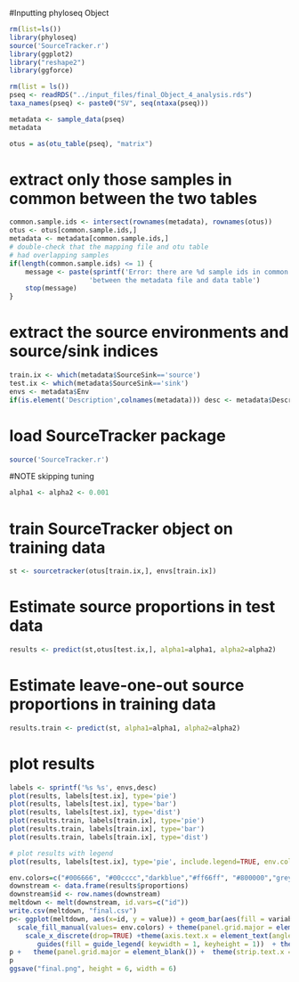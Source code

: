 

#Inputting phyloseq Object
```r
rm(list=ls())
library(phyloseq)
source('SourceTracker.r')
library(ggplot2)
library("reshape2")
library(ggforce)

```
```r
rm(list = ls())
pseq <- readRDS("../input_files/final_Object_4_analysis.rds")
taxa_names(pseq) <- paste0("SV", seq(ntaxa(pseq)))
```
```r
metadata <- sample_data(pseq)
metadata
```
```r
otus = as(otu_table(pseq), "matrix")
```
# extract only those samples in common between the two tables
```r
common.sample.ids <- intersect(rownames(metadata), rownames(otus))
otus <- otus[common.sample.ids,]
metadata <- metadata[common.sample.ids,]
# double-check that the mapping file and otu table
# had overlapping samples
if(length(common.sample.ids) <= 1) {
    message <- paste(sprintf('Error: there are %d sample ids in common '),
                    'between the metadata file and data table')
    stop(message)
}
```
# extract the source environments and source/sink indices
```r
train.ix <- which(metadata$SourceSink=='source')
test.ix <- which(metadata$SourceSink=='sink')
envs <- metadata$Env
if(is.element('Description',colnames(metadata))) desc <- metadata$Description
```
# load SourceTracker package
```r
source('SourceTracker.r')
```
#NOTE skipping tuning
```r
alpha1 <- alpha2 <- 0.001
```
# train SourceTracker object on training data
```r
st <- sourcetracker(otus[train.ix,], envs[train.ix])
```

# Estimate source proportions in test data
```r
results <- predict(st,otus[test.ix,], alpha1=alpha1, alpha2=alpha2)
```

# Estimate leave-one-out source proportions in training data 
```r
results.train <- predict(st, alpha1=alpha1, alpha2=alpha2)
```
# plot results
```r
labels <- sprintf('%s %s', envs,desc)
plot(results, labels[test.ix], type='pie')
plot(results, labels[test.ix], type='bar')
plot(results, labels[test.ix], type='dist')
plot(results.train, labels[train.ix], type='pie')
plot(results.train, labels[train.ix], type='bar')
plot(results.train, labels[train.ix], type='dist')

# plot results with legend
plot(results, labels[test.ix], type='pie', include.legend=TRUE, env.colors=c("#33ff33",  "#00cccc","#006666","#ff66ff", "darkblue","grey71","#4B0082","#fb9a99","#FF00FF","dodgerblue3","darkgoldenrod1"))
```

```r
env.colors=c("#006666", "#00cccc","darkblue","#ff66ff", "#800000","grey71", "#fb9a99","#FF00FF","dodgerblue3","darkgoldenrod1")
downstream <- data.frame(results$proportions)
downstream$id <- row.names(downstream)
meltdown <- melt(downstream, id.vars=c("id"))
write.csv(meltdown, "final.csv")
p<- ggplot(meltdown, aes(x=id, y = value)) + geom_bar(aes(fill = variable), stat="identity")+
  scale_fill_manual(values= env.colors) + theme(panel.grid.major = element_blank()) +  theme(strip.text.x = element_text(size =12)) +theme(text = element_text(size=16),axis.text.y = element_text(hjust=1)) +
    scale_x_discrete(drop=TRUE) +theme(axis.text.x = element_text(angle = 45, vjust = 1, hjust=1))+
       guides(fill = guide_legend( keywidth = 1, keyheight = 1))  + theme(axis.text = element_text(face="bold"))
p +   theme(panel.grid.major = element_blank()) +  theme(strip.text.x = element_text(size =12))
p
ggsave("final.png", height = 6, width = 6)
```